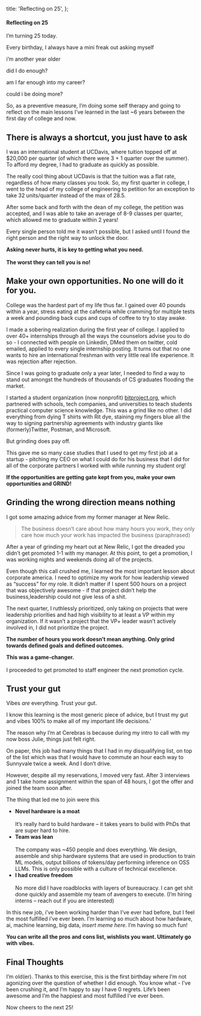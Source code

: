 
  title: 'Reflecting on 25',
};

#### Reflecting on 25

<AnimatedName />

I’m turning 25 today.

Every birthday, I always have a mini freak out asking myself 

i’m another year older

did I do enough?

am I far enough into my career? 

could i be doing more?

So, as a preventive measure, I’m doing some self therapy and going to reflect on the main lessons I’ve learned in the last \~6 years between the first day of college and now.

## There is always a shortcut, you just have to ask

I was an international student at UCDavis, where tuition topped off at $20,000 per quarter (of which there were 3 \+ 1 quarter over the summer). To afford my degree, I had to graduate as quickly as possible.

The really cool thing about UCDavis is that the tuition was a flat rate, regardless of how many classes you took. So, my first quarter in college, I went to the head of my college of engineering to petition for an exception to take 32 units/quarter instead of the max of 28.5.

After some back and forth with the dean of my college, the petition was accepted, and I was able to take an average of 8-9 classes per quarter,  which allowed me to graduate within 2 years\!

Every single person told me it wasn’t possible, but I asked until I found the right person and the right way to unlock the door. 

**Asking never hurts, it is key to getting what you need. <br></br> The worst they can tell you is no!** 

## Make your own opportunities. No one will do it for you.

College was the hardest part of my life thus far. I gained over 40 pounds within a year, stress eating at the cafeteria while cramming for multiple tests a week and pounding back cups and cups of coffee to try to stay awake.

I made a sobering realization during the first year of college. I applied to over 40+ internships through all the ways the counselors advise you to do so \- I connected with people on Linkedin, DMed them on twitter, cold emailed, applied to every single internship posting. It turns out that no one wants to hire an international freshman with very little real life experience. It was rejection after rejection.

Since I was going to graduate only a year later, I needed to find a way to stand out amongst the hundreds of thousands of CS graduates flooding the market.

I started a student organization (now nonprofit) [bitproject.org](http://bitproject.org), which partnered with schools, tech companies, and universities to teach students practical computer science knowledge. This was a grind like no other. I did everything from dying T shirts with Rit dye, staining my fingers blue all the way to signing partnership agreements with industry giants like (formerly)Twitter, Postman, and Microsoft.

But grinding does pay off.

This gave me so many case studies that I used to get my first job at a startup \- pitching my CEO on what I could do for his business that I did for all of the corporate partners I worked with while running my student org\!

**If the opportunities are getting gate kept from you, make your own opportunities and GRIND\!**

## Grinding the wrong direction means nothing

I got some amazing advice from my former manager at New Relic.

> The business doesn’t care about how many hours you work, they only care how much your work has impacted the business (paraphrased)

After a year of grinding my heart out at New Relic, I got the dreaded you didn’t get promoted 1-1 with my manager. At this point, to get a promotion, I was working nights and weekends doing all of the projects.

Even though this call crushed me, I learned the most important lesson about corporate america. I need to optimize my work for how leadership viewed as “success” for my role. It didn’t matter if I spent 500 hours on a project that was objectively awesome \- if that project didn’t help the business,leadership could not give less of a shit.

The next quarter, I ruthlessly prioritized, only taking on projects that were leadership priorities and had high visibility to at least a VP within my organization. If it wasn’t a project that the VP+ leader wasn’t actively involved in, I did not prioritize the project.

**The number of hours you work doesn’t mean anything. Only grind towards defined goals and defined outcomes.**

<strong>This was a game-changer.</strong>
<br></br>
I proceeded to get promoted to staff engineer the next promotion cycle.

## Trust your gut

Vibes *are* everything. Trust your gut.

I know this learning is the most generic piece of advice, but I trust my gut and vibes 100% to make all of my important life decisions.’

The reason why I’m at Cerebras is because during my intro to call with my now boss Julie, things just felt right. 

On paper, this job had many things that I had in my disqualifying list, on top of the list which was that I would have to commute an hour each way to Sunnyvale twice a week. And I don’t drive.

However, despite all my reservations, I moved very fast. After 3 interviews and 1 take home assignment within the span of 48 hours, I got the offer and joined the team soon after.

The thing that led me to join were this

- <strong>Novel hardware is a moat </strong> <br></br>
  It’s really hard to build hardware – it takes years to build with PhDs that are super hard to hire.  
- <strong>Team was lean</strong> <br></br>
  The company was \~450 people and does everything. We design, assemble and ship hardware systems that are used in production to train ML models, output billions of tokens/day performing inference on OSS LLMs. This is only possible with a culture of technical excellence.   
-  <strong>I had creative freedom</strong> <br></br>
  No more did I have roadblocks with layers of bureaucracy. I can get shit done quickly and assemble my team of avengers to execute. (I’m hiring interns – reach out if you are interested)

In this new job, i’ve been working harder than I’ve ever had before, but I feel the most fulfilled i’ve ever been. I’m learning so much about how hardware, ai, machine learning, big data, *insert meme here*. I’m having so much fun\!

**You can write all the pros and cons list, wishlists you want. Ultimately go with vibes.**

## Final Thoughts

I’m old(er). Thanks to this exercise, this is the first birthday where I’m not agonizing over the question of whether I did enough. You know what \- I’ve been crushing it, and I’m happy to say I have 0 regrets. Life’s been awesome and I’m the happiest and most fulfilled I’ve ever been.

Now cheers to the next 25!